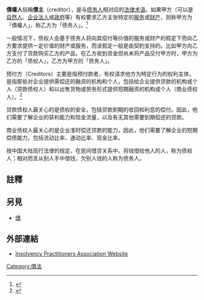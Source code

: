 {{legal}}

'''債權人'''俗稱'''債主'''（creditor），是与[[债务人|债务人]]相对应的[[法律术语|法律术语]]。如果甲方（可以是[[自然人|自然人]]、[[企业|企业]][[法人|法人]]或[[政府|政府]]等）有权要求乙方主张特定的[[服务|服务]]或[[财产|财产]]，则称甲方为「債權人」，称乙方为「债务人」。<ref>{{cite book  | last = O'Sullivan  | first = Arthur  | authorlink = Arthur O'Sullivan (economist)  | first2 = Steven M. | last2 = Sheffrin  | title = Economics: Principles in Action  | url = https://archive.org/details/economicsprincip00osul  | publisher = [[Pearson_Prentice_Hall|Pearson Prentice Hall]]  | year = 2003
  | location = Upper Saddle River, New Jersey 07458  | pages = [https://archive.org/details/economicsprincip00osul/page/264 264]  | isbn = 0-13-063085-3}}</ref>

一般情况下，债权人会基于债务人将向其偿付等价值的服务或财产的假定下而向乙方要求提供一定价值的财产或服务，而该假定一般是由契約支持的。比如甲方向乙方支付了货款购买乙方的产品，在乙方收到资金但尚未将产品交付甲方时，甲方为乙方的「债权人」，乙方为甲方的「债务人」。

预付方（Creditors）主要是指预付款者，有权请求他方为特定行为的权利主体，是指那些对企业提供需偿还的融资的机构和个人，包括给企业提供贷款的机构或个人（贷款债权人）和以出售货物或劳务形式提供短期融资的机构或个人（商业债权人）。<ref>{{Cite web|url=http://asic.gov.au/regulatory-resources/insolvency/insolvency-for-creditors/|title=Insolvency for creditors|last=|first=|date=March 23, 2016|website=Australian Securities and Investments Commission|publisher=Australian Securities and Investments Commission|access-date=|archive-date=2020-11-11|archive-url=https://web.archive.org/web/20201111170841/https://asic.gov.au/regulatory-resources/insolvency/insolvency-for-creditors/|dead-url=no}}</ref>

贷款债权人最关心的是债权的安全，包括贷款到期的收回和利息的偿付。因此，他们需要了解企业的获利能力和现金流量，以及有无其他需要到期偿还的贷款。

商业债权人最关心的是企业准时偿还贷款的能力，因此，他们需要了解企业的短期偿债能力，包括流动比率、速动比率、现金比率。

按中国大陆现行法律的规定，在民间借贷关系中，将钱借给他人的人，称为债权人；相对而言从别人手中借钱，欠别人钱的人称为债务人。

==註釋==
{{reflist}}

==另見==
*[[債|債]]

==外部連結==
* [http://www.insolvency-practitioners.org.uk/ Insolvency Practitioners Association Website] {{Wayback|url=http://www.insolvency-practitioners.org.uk/ |date=20201103170627 }}

{{Law-stub}}

[[Category:債法|Category:債法]]
